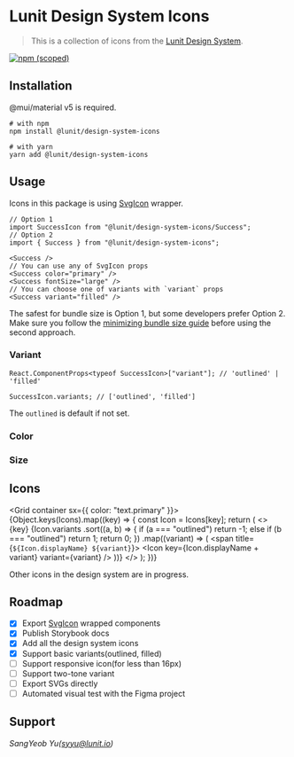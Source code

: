
<Meta title="Lunit Design System Icons" />

# Lunit Design System Icons

> This is a collection of icons from the [Lunit Design System](https://www.figma.com/file/ygzUKBGrGxEYzkhUwoOC3U/Lunit-Design-System?node-id=4604%3A96681).

[![npm (scoped)](https://img.shields.io/npm/v/@lunit/design-system-icons)](https://www.npmjs.com/package/@lunit/design-system-icons)

## Installation

@mui/material v5 is required.

```shell
# with npm
npm install @lunit/design-system-icons

# with yarn
yarn add @lunit/design-system-icons
```

## Usage

Icons in this package is using [SvgIcon](https://mui.com/components/icons/#svgicon) wrapper.

```tsx
// Option 1
import SuccessIcon from "@lunit/design-system-icons/Success";
// Option 2
import { Success } from "@lunit/design-system-icons";

<Success />
// You can use any of SvgIcon props
<Success color="primary" />
<Success fontSize="large" />
// You can choose one of variants with `variant` props
<Success variant="filled" />
```

The safest for bundle size is Option 1, but some developers prefer Option 2. Make sure you follow the [minimizing bundle size guide](https://mui.com/material-ui/guides/minimizing-bundle-size/#option-2) before using the second approach.

### Variant

<Canvas>
  <Story name="variant">
    <SuccessIcon variant="outlined" />
    <SuccessIcon variant="filled" />
  </Story>
</Canvas>

```tsx
React.ComponentProps<typeof SuccessIcon>["variant"]; // 'outlined' | 'filled'

SuccessIcon.variants; // ['outlined', 'filled']
```

The `outlined` is default if not set.

### Color

<Canvas>
  <Story name="color">
    <SuccessIcon />
    <SuccessIcon color="primary" />
    <SuccessIcon color="secondary" />
    <SuccessIcon color="success" />
    <SuccessIcon color="action" />
    <SuccessIcon color="disabled" />
    <SuccessIcon sx={{ color: pink[500] }} />
  </Story>
</Canvas>

### Size

<Canvas>
  <Story name="size">
    <SuccessIcon fontSize="small" />
    <SuccessIcon />
    <SuccessIcon fontSize="large" />
    <SuccessIcon sx={{ fontSize: 40 }} />
  </Story>
</Canvas>

## Icons

<Grid container sx={{ color: "text.primary" }}>
  {Object.keys(Icons).map((key) => {
    const Icon = Icons[key];
    return (
      <>
        <Grid item xs={2} key={key}>
          <Typography>{key}</Typography>
        </Grid>
        <Grid item xs={10}>
          {Icon.variants
            .sort((a, b) => {
              if (a === "outlined") return -1;
              else if (b === "outlined") return 1;
              return 0;
            })
            .map((variant) => (
              <span title={`${Icon.displayName} ${variant}`}>
                <Icon key={Icon.displayName + variant} variant={variant} />
              </span>
            ))}
        </Grid>
      </>
    );
  })}
</Grid>

Other icons in the design system are in progress.

## Roadmap

- [x] Export [SvgIcon](https://mui.com/components/icons/#svgicon) wrapped components
- [x] Publish Storybook docs
- [x] Add all the design system icons
- [x] Support basic variants(outlined, filled)
- [ ] Support responsive icon(for less than 16px)
- [ ] Support two-tone variant
- [ ] Export SVGs directly
- [ ] Automated visual test with the Figma project

## Support

_SangYeob Yu(syyu@lunit.io)_
